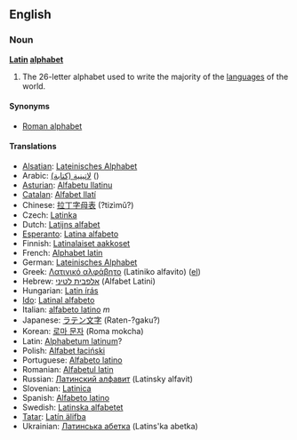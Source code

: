 ==English==
=== Noun ===
'''[[Latin]] [[alphabet]]'''

#The 26-letter alphabet used to write the majority of the [[language]]s of the world.

====Synonyms====
*[[Roman alphabet]]

==== Translations ====
{{rfc}}
*[[Alsatian]]: [[Lateinisches Alphabet]]
*Arabic: [[لاتينية (كتابة)]] ()
*[[Asturian]]: [[Alfabetu llatinu]]
*[[Catalan]]: [[Alfabet llatí]]
*Chinese: [[拉丁字母表]] (?tizìmǔ?)
*Czech: [[Latinka]]
*Dutch: [[Latijns alfabet]]
*[[Esperanto]]: [[Latina alfabeto]]
*Finnish: [[Latinalaiset aakkoset]]
*French: [[Alphabet latin]]
*German: [[Lateinisches Alphabet]]
*Greek: [[Λατινικό αλφάβητο]] (Latiniko alfavito) ([[:el:Λατινικό αλφάβητο|el]])
*Hebrew: [[אלפבית לטיני]] (Alfabet Latini)
*Hungarian: [[Latin írás]]
*[[Ido]]: [[Latinal alfabeto]]
*Italian: [[alfabeto latino]] ''m''
*Japanese: [[ラテン文字]] (Raten-?gaku?)
*Korean: [[로마 문자]] (Roma mokcha)
*Latin: [[Alphabetum latinum]]?
*Polish: [[Alfabet łaciński]]
*Portuguese: [[Alfabeto latino]]
*Romanian: [[Alfabetul latin]]
*Russian: [[Латинский алфавит]] (Latinsky alfavit)
*Slovenian: [[Latinica]]
*Spanish: [[Alfabeto latino]]
*Swedish: [[Latinska alfabetet]]
*[[Tatar]]: [[Latín älifba]]
*Ukrainian: [[Латинська абетка]] (Latins'ka abetka)

{{Wikipedia}}